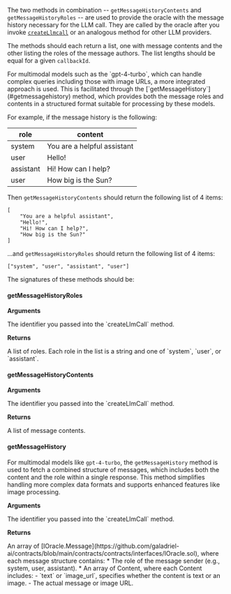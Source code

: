 The two methods in combination -- `getMessageHistoryContents` and `getMessageHistoryRoles` -- are used to provide the oracle with the message history necessary for the LLM call. They are called by the oracle after you invoke [`createLlmcall`](/reference/llms/basic#createllmcall) or an analogous method for other LLM providers.

The methods should each return a list, one with message contents and the other listing the roles of the message authors. The list lengths should be equal for a given `callbackId`.

<Tip>
For multimodal models such as the `gpt-4-turbo`, which can handle complex queries including those with image URLs, a more integrated approach is used. This is facilitated through the [`getMessageHistory`](#getmessagehistory)  method, which provides both the message roles and contents in a structured format suitable for processing by these models.
</Tip>

For example, if the message history is the following:


role      |        content              |
----------|-----------------------------|
system    | You are a helpful assistant |
user      | Hello!                      |
assistant | Hi! How can I help?         |
user      | How big is the Sun?         |


Then `getMessageHistoryContents` should return the following list of 4 items:
```solidity
[
    "You are a helpful assistant",
    "Hello!",
    "Hi! How can I help?",
    "How big is the Sun?"
]
```

...and `getMessageHistoryRoles` should return the following list of 4 items:
```solidity
["system", "user", "assistant", "user"]
```

The signatures of these methods should be:

#### getMessageHistoryRoles

**Arguments**

<ParamField path="callbackId" type="uint">
  The identifier you passed into the `createLlmCall` method.
</ParamField>

**Returns**

<ResponseField name="return" type="string[]">
  A list of roles. Each role in the list is a string and one of `system`, `user`, or `assistant`.
</ResponseField>

#### getMessageHistoryContents

**Arguments**

<ParamField path="callbackId" type="uint">
  The identifier you passed into the `createLlmCall` method.
</ParamField>

**Returns**

<ResponseField name="return" type="string[]">
  A list of message contents.
</ResponseField>

#### getMessageHistory

For multimodal models like `gpt-4-turbo`, the `getMessageHistory` method is used to fetch a combined structure of messages, which includes both the content and the role within a single response. This method simplifies handling more complex data formats and supports enhanced features like image processing.

**Arguments**

<ParamField path="callbackId" type="uint">
  The identifier you passed into the `createLlmCall` method.
</ParamField>

**Returns**

<ResponseField name="return" type="IOracle.Message[]">
An array of [IOracle.Message](https://github.com/galadriel-ai/contracts/blob/main/contracts/contracts/interfaces/IOracle.sol), where each message structure contains:
* <ParamField path="role" type="string">The role of the message sender (e.g., system, user, assistant).</ParamField>
* <ParamField path="content" type="IOracle.Content[]">An array of Content, where each Content includes:</ParamField>
    - <ParamField path="contentType" type="string">`text` or `image_url`, specifies whether the content is text or an image.</ParamField>
    - <ParamField path="value" type="string">The actual message or image URL.</ParamField>
</ResponseField>